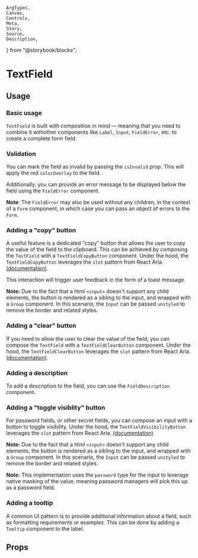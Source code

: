     ArgTypes,
    Canvas,
    Controls,
    Meta,
    Story,
    Source,
    Description,
} from "@storybook/blocks";


<Meta of={stories} />

# TextField

<Description of={TextField} />

## Usage

### Basic usage

`TextField` is built with composition in mind — meaning that you need to combine
it withother components like `Label`, `Input`, `FieldError`, etc. to create a
complete form field.

<Canvas
    sourceState="shown"
    of={stories.Default}
/>

### Validation

You can mark the field as invalid by passing the `isInvalid` prop. This will
apply the red `colorOverlay` to the field.

Additionally, you can provide an error message to be displayed below the field
using the `FieldError` component.

**Note**: The `FieldError` may also be used without any children, in the context
of a `Form` component, in which case you can pass an object of errors to the
`Form`.

<Canvas
    sourceState="shown"
    of={stories.InvalidWithError}
/>

### Adding a "copy" button

A useful feature is a dedicated "copy" button that allows the user to copy the
value of the field to the clipboard. This can be achieved by composing the
`TextField` with a `TextFieldCopyButton` component. Under the hood, the
`TextFieldCopyButton` leverages the `slot` pattern from React Aria.
[(documentation)](https://react-spectrum.adobe.com/react-aria/advanced.html#slots).

This interaction will trigger user feedback in the form of a toast message.

**Note:** Due to the fact that a html `<input>` doesn't support any child
elements, the button is rendered as a sibling to the input, and wrapped with a
`Group` component. In this scenario, the `Input` can be passed `unstyled` to
remove the border and related styles.

<Canvas
    sourceState="shown"
    of={stories.CopyButton}
/>

### Adding a "clear" button

If you need to allow the user to clear the value of the field, you can compose
the `TextField` with a `TextFieldClearButton` component. Under the hood, the
`TextFieldClearButton` leverages the `slot` pattern from React Aria.
[(documentation)](https://react-spectrum.adobe.com/react-aria/advanced.html#slots).

<Canvas
    sourceState="shown"
    of={stories.ClearButton}
/>

### Adding a description

To add a description to the field, you can use the `FieldDescription` component.

<Canvas
    sourceState="shown"
    of={stories.Description}
/>

### Adding a "toggle visiblity" button

For password fields, or other secret fields, you can compose an input with a
button to toggle visibility. Under the hood, the `TextFieldVisibilityButton`
leverages the `slot` pattern from React Aria.
[(documentation)](https://react-spectrum.adobe.com/react-aria/advanced.html#slots)

**Note:** Due to the fact that a html `<input>` doesn't support any child
elements, the button is rendered as a sibling to the input, and wrapped with a
`Group` component. In this scenario, the `Input` can be passed `unstyled` to
remove the border and related styles.

**Note:** This implementation uses the `password` type for the input to leverage
native masking of the value, meaning password managers will pick this up as a
password field.

<Canvas
    sourceState="shown"
    of={stories.Visibility}
/>

### Adding a tooltip

A common UI pattern is to provide additional information about a field, such as
formatting requirements or examples. This can be done by adding a `Tooltip`
component to the label.

<Canvas
    sourceState="shown"
    of={stories.LabelTooltip}
/>

## Props

<ArgTypes of={TextField} />
